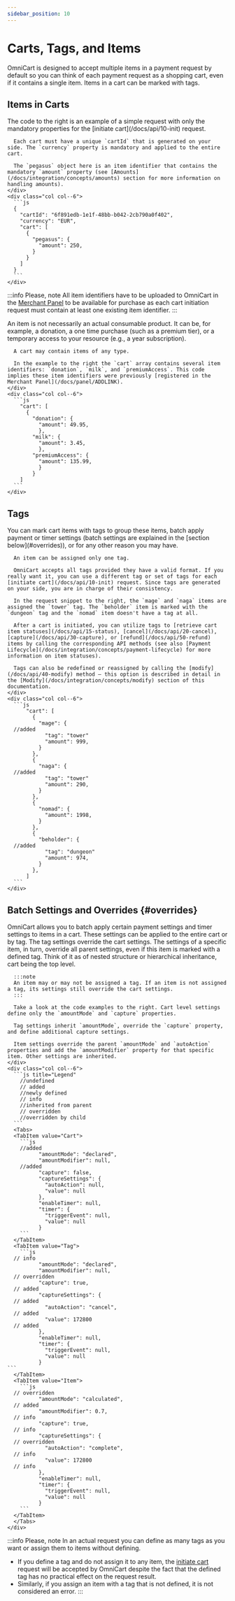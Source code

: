 ```yaml
---
sidebar_position: 10
---
```


# Carts, Tags, and Items

OmniCart is designed to accept multiple items in a payment request by default so you can think of each payment request as a shopping cart, even if it contains a single item. Items in a cart can be marked with tags.

## Items in Carts

<div class="container">
  <div class="row">
    <div class="col col--6">
      The code to the right is an example of a simple request with only the mandatory properties for the [initiate cart](/docs/api/10-init) request.
      
      Each cart must have a unique `cartId` that is generated on your side. The `currency` property is mandatory and applied to the entire cart. 
      
      The `pegasus` object here is an item identifier that contains the mandatory `amount` property (see [Amounts](/docs/integration/concepts/amounts) section for more information on handling amounts).
    </div>
    <div class="col col--6">
      ```js
      {
        "cartId": "6f891edb-1e1f-48bb-b042-2cb790a0f402",
        "currency": "EUR",
        "cart": [
          {
            "pegasus": {
              "amount": 250,
            }
          }
        ]
      }
      ```
    </div>
  </div>
</div>

:::info Please, note
All item identifiers have to be uploaded to OmniCart in the [Merchant Panel](/docs/panel/ADDLINK) to be available for purchase as each cart initiation request must contain at least one existing item identifier.
:::

<div class="container">
  <div class="row">
    <div class="col col--6">
      An item is not necessarily an actual consumable product. It can be, for example, a donation, a one time purchase (such as a premium tier), or a temporary access to your resource (e.g., a year subscription).

      A cart may contain items of any type.

      In the example to the right the `cart` array contains several item identifiers: `donation`, `milk`, and `premiumAccess`. This code implies these item identifiers were previously [registered in the Merchant Panel](/docs/panel/ADDLINK).
    </div>
    <div class="col col--6">
      ```js
        "cart": [
          {
            "donation": {
              "amount": 49.95,
              },
            "milk": {
              "amount": 3.45,
              },
            "premiumAccess": {
              "amount": 135.99,
              }
            }
        ]
      ```
    </div>
  </div>
</div>


## Tags

<div class="container">
  <div class="row">
    <div class="col col--6">
      You can mark cart items with tags to group these items, batch apply payment or timer settings (batch settings are explained in the [section below](#overrides)), or for any other reason you may have. 

      An item can be assigned only one tag.

      OmniCart accepts all tags provided they have a valid format. If you really want it, you can use a different tag or set of tags for each [initiate cart](/docs/api/10-init) request. Since tags are generated on your side, you are in charge of their consistency.

      In the request snippet to the right, the `mage` and `naga` items are assigned the `tower` tag. The `beholder` item is marked with the `dungeon` tag and the `nomad` item doesn't have a tag at all.
      
      After a cart is initiated, you can utilize tags to [retrieve cart item statuses](/docs/api/15-status), [cancel](/docs/api/20-cancel), [capture](/docs/api/30-capture), or [refund](/docs/api/50-refund) items by calling the corresponding API methods (see also [Payment Lifecycle](/docs/integration/concepts/payment-lifecycle) for more information on item statuses).
      
      Tags can also be redefined or reassigned by calling the [modify](/docs/api/40-modify) method — this option is described in detail in the [Modify](/docs/integration/concepts/modify) section of this documentation.
    </div>
    <div class="col col--6">
      ```js
          "cart": [
            {
              "mage": {
      //added
                "tag": "tower"
                "amount": 999,
              }
            },
            {
              "naga": {
      //added
                "tag": "tower"
                "amount": 290,
              }
            },
            {
              "nomad": {
                "amount": 1998,
              }
            },
            {
              "beholder": {
      //added
                "tag": "dungeon"
                "amount": 974,
              }
            },
          ]
      ```
    </div>
  </div>
</div>


## Batch Settings and Overrides {#overrides}

<div class="container">
  <div class="row">
    <div class="col col--6">
      OmniCart allows you to batch apply certain payment settings and timer settings to items in a cart. These settings can be applied to the entire cart or by tag. The tag settings override the cart settings. The settings of a specific item, in turn, override all parent settings, even if this item is marked with a defined tag. Think of it as of nested structure or hierarchical inheritance, cart being the top level.
      
      :::note
      An item may or may not be assigned a tag. If an item is not assigned a tag, its settings still override the cart settings.
      :::
      
      Take a look at the code examples to the right. Cart level settings define only the `amountMode` and `capture` properties.
      
      Tag settings inherit `amountMode`, override the `capture` property, and define additional capture settings.
      
      Item settings override the parent `amountMode` and `autoAction` properties and add the `amountModifier` property for that specific item. Other settings are inherited.
    </div>
    <div class="col col--6">
      ```js title="Legend"
        //undefined
        // added
        //newly defined
        // info
        //inherited from parent
        // overridden
        //overridden by child
      ```
      <Tabs>
      <TabItem value="Cart">
        ```js
        //added
              "amountMode": "declared",
              "amountModifier": null,
        //added
              "capture": false,
              "captureSettings": {
                "autoAction": null,
                "value": null
              },
              "enableTimer": null,
              "timer": {
                "triggerEvent": null,
                "value": null
              }
        ```
      </TabItem>
      <TabItem value="Tag">
        ```js
      // info
              "amountMode": "declared",
              "amountModifier": null,
      // overridden
              "capture": true,
      // added
              "captureSettings": {
      // added
                "autoAction": "cancel",
      // added
                "value": 172800
      // added
              },
              "enableTimer": null,
              "timer": {
                "triggerEvent": null,
                "value": null
              }
    ```
      </TabItem>
      <TabItem value="Item">
        ```js
      // overridden
              "amountMode": "calculated",
      // added
              "amountModifier": 0.7,
      // info
              "capture": true,
      // info
              "captureSettings": {
      // overridden
                "autoAction": "complete",
      // info
                "value": 172800
      // info
              },
              "enableTimer": null,
              "timer": {
                "triggerEvent": null,
                "value": null
              }
        ```
      </TabItem>
      </Tabs>
    </div>
  </div>
</div>

:::info Please, note
In an actual request you can define as many tags as you want or assign them to items without defining.
* If you define a tag and do not assign it to any item, the [initiate cart](/docs/api/10-init) request will be accepted by OmniCart despite the fact that the defined tag has no practical effect on the request result.
* Similarly, if you assign an item with a tag that is not defined, it is not considered an error.
:::